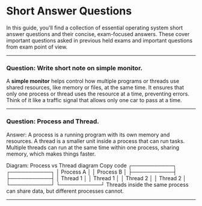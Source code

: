 # Short Answer Questions

In this guide, you'll find a collection of essential operating system short answer questions and their concise, exam-focused answers. These cover important questions asked in previous held exams and important questions from exam point of view.

---

### Question: Write short note on simple monitor.

A **simple monitor** helps control how multiple programs or threads use shared resources, like memory or files, at the same time. It ensures that only one process or thread uses the resource at a time, preventing errors. Think of it like a traffic signal that allows only one car to pass at a time.

---

### Question: Process and Thread.

Answer:
A process is a running program with its own memory and resources. A thread is a smaller unit inside a process that can run tasks. Multiple threads can run at the same time within one process, sharing memory, which makes things faster.

Diagram: Process vs Thread
diagram
Copy code
┌───────────┐ ┌───────────┐
│ Process A │ │ Process B │
├───────────┤ ├───────────┤
│ Thread 1 │ │ Thread 1 │
│ Thread 2 │ │ Thread 2 │
└───────────┘ └───────────┘
Threads inside the same process can share data, but different processes cannot.

---


